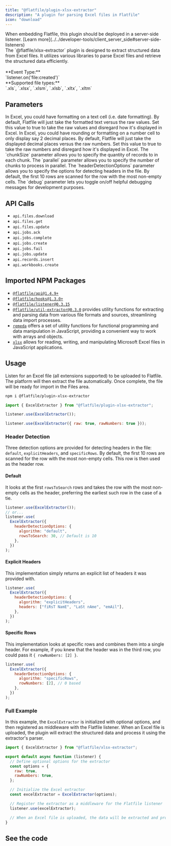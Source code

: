 ```yaml
---
title: "@flatfile/plugin-xlsx-extractor"
description: "A plugin for parsing Excel files in Flatfile"
icon: "download"
---
```


<Warning>
  When embedding Flatfile, this plugin should be deployed in a server-side
  listener. [Learn
  more](../../developer-tools/client_server_side#server-side-listeners)
</Warning>

<CardGroup cols={1}>
  <Card
    title="@flatfile/plugin-xlsx-extractor"
    icon="download"
  >
    <br />
    The `@flatfile/xlsx-extractor` plugin is designed to extract structured data from Excel files. It utilizes various libraries to parse Excel files and retrieve the structured data efficiently.
    <br/>
    <br/>
    **Event Type:**<br/>`listener.on('file:created')`
    <br/>
    **Supported file types:**<br/>`.xls`, `.xlsx`, `.xlsm`, `.xlsb`, `.xltx`, `.xltm`

  </Card>
</CardGroup>

## Parameters

<ParamField path="raw" type="boolean">
  In Excel, you could have formatting on a text cell (i.e. date formatting). By
  default, Flatfile will just take the formatted text versus the raw values. Set
  this value to true to take the raw values and disregard how it's displayed in
  Excel.
</ParamField>

<ParamField path="rawNumbers" type="boolean">
  In Excel, you could have rounding or formatting on a number cell to only
  display say 2 decimal places. By default, Flatfile will just take the
  displayed decimal places versus the raw numbers. Set this value to true to
  take the raw numbers and disregard how it's displayed in Excel.
</ParamField>

<ParamField path="chunkSize" default="10_000" type="number" optional>
  The `chunkSize` parameter allows you to specify the quantity of records to in
  each chunk.
</ParamField>

<ParamField path="parallel" default="1" type="number" optional>
  The `parallel` parameter allows you to specify the number of chunks to process
  in parallel.
</ParamField>

<ParamField path="headerDetectionOptions" type="Object" optional>
  The `headerDetectionOptions` parameter allows you to specify the options for
  detecting headers in the file. By default, the first 10 rows are scanned for
  the row with the most non-empty cells.
</ParamField>

<ParamField path="debug" default="false" type="boolean" optional>
  The `debug` parameter lets you toggle on/off helpful debugging messages for
  development purposes.
</ParamField>

## API Calls

- `api.files.download`
- `api.files.get`
- `api.files.update`
- `api.jobs.ack`
- `api.jobs.complete`
- `api.jobs.create`
- `api.jobs.fail`
- `api.jobs.update`
- `api.records.insert`
- `api.workbooks.create`

## Imported NPM Packages

- [`@flatfile/api@1.4.9+`](https://npmjs.com/package/@flatfile/api)
- [`@flatfile/hooks@1.3.0+`](https://npmjs.com/package/@flatfile/hooks)
- [`@flatfile/listener@0.3.15`](https://npmjs.com/package/@flatfile/listener)
- [`@flatfile/util-extractor@0.3.0`](https://npmjs.com/package/@flatfile/util-extractor) provides utility functions for extracting and parsing data from various file formats and sources, streamlining data import processes.
- [`remeda`](https://remedajs.com/) offers a set of utility functions for functional programming and data manipulation in JavaScript, providing a convenient way to work with arrays and objects.
- [`xlsx`](https://sheetjs.com/) allows for reading, writing, and manipulating Microsoft Excel files in JavaScript applications.

## Usage

Listen for an Excel file (all extensions supported) to be uploaded to Flatfile. The platform will then extract the file automatically. Once complete, the file will be ready for import in the Files area.

```bash install
npm i @flatfile/plugin-xlsx-extractor
```

```js import
import { ExcelExtractor } from "@flatfile/plugin-xlsx-extractor";
```

<CodeGroup>

```js listener.js
listener.use(ExcelExtractor());
```

```js additional options
listener.use(ExcelExtractor({ raw: true, rawNumbers: true }));
```

</CodeGroup>

### Header Detection

Three detection options are provided for detecting headers in the file: `default`, `explicitHeaders`, and `specificRows`. By default, the first 10 rows are scanned for the row with the most non-empty cells. This row is then used as the header row.

#### Default

It looks at the first `rowsToSearch` rows and takes the row
with the most non-empty cells as the header, preferring the earliest
such row in the case of a tie.

```js
listener.use(ExcelExtractor());
// or...
listener.use(
  ExcelExtractor({
    headerDetectionOptions: {
      algorithm: "default",
      rowsToSearch: 30, // Default is 10
    },
  })
);
```

#### Explicit Headers

This implementation simply returns an explicit list of headers it was provided with.

```js
listener.use(
  ExcelExtractor({
    headerDetectionOptions: {
      algorithm: "explicitHeaders",
      headers: ["fiRsT NamE", "LaSt nAme", "emAil"],
    },
  })
);
```

#### Specific Rows

This implementation looks at specific rows and combines them into a single header. For example, if you knew that the header was in the third row, you could pass it `{ rowNumbers: [2] }`.

```js
listener.use(
  ExcelExtractor({
    headerDetectionOptions: {
      algorithm: "specificRows",
      rowNumbers: [2], // 0 based
    },
  })
);
```

### Full Example

In this example, the `ExcelExtractor` is initialized with optional options, and then registered as middleware with the Flatfile listener. When an Excel file is uploaded, the plugin will extract the structured data and process it using the extractor's parser.

```js listener.js
import { ExcelExtractor } from "@flatfile/xlsx-extractor";

export default async function (listener) {
  // Define optional options for the extractor
  const options = {
    raw: true,
    rawNumbers: true,
  };

  // Initialize the Excel extractor
  const excelExtractor = ExcelExtractor(options);

  // Register the extractor as a middleware for the Flatfile listener
  listener.use(excelExtractor);

  // When an Excel file is uploaded, the data will be extracted and processed using the extractor's parser.
}
```

## See the code

<CardGroup cols={2}>
  <Card
    title="@flatfile/plugin-xlsx-extractor"
    href="https://github.com/FlatFilers/flatfile-plugins/tree/main/plugins/xlsx-extractor"
    icon="github"
  ></Card>
</CardGroup>

